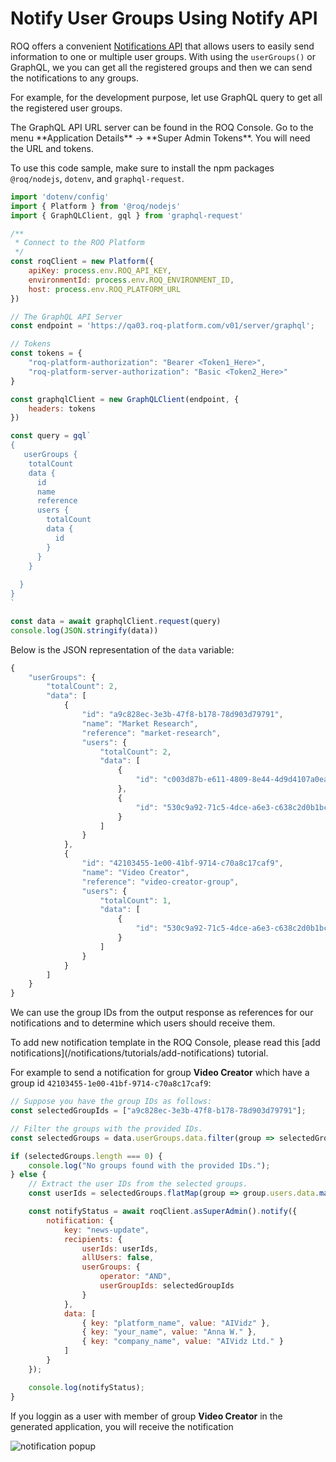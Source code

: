 
# Notify User Groups Using Notify API

ROQ offers a convenient [Notifications API](/notifications/api) that allows users to easily send information to one or multiple user groups. With using the `userGroups()` or GraphQL, we you can get all the registered groups and then we can send the notifications to any groups.

For example, for the development purpose, let use GraphQL query to get all the registered user groups. 

<Callout type="info">
The GraphQL API URL server can be found in the ROQ Console. Go to the menu **Application Details** → **Super Admin Tokens**. You will need the URL and tokens.
</Callout>

To use this code sample, make sure to install the npm packages `@roq/nodejs`, `dotenv`, and `graphql-request`.

```js
import 'dotenv/config'
import { Platform } from '@roq/nodejs'
import { GraphQLClient, gql } from 'graphql-request'

/**
 * Connect to the ROQ Platform
 */
const roqClient = new Platform({
	apiKey: process.env.ROQ_API_KEY,
	environmentId: process.env.ROQ_ENVIRONMENT_ID,
	host: process.env.ROQ_PLATFORM_URL
})

// The GraphQL API Server
const endpoint = 'https://qa03.roq-platform.com/v01/server/graphql';

// Tokens
const tokens = {
	"roq-platform-authorization": "Bearer <Token1_Here>",
	"roq-platform-server-authorization": "Basic <Token2_Here>"
} 

const graphqlClient = new GraphQLClient(endpoint, {
	headers: tokens 
})

const query = gql`
{
   userGroups {
  	totalCount
    data {
      id
  	  name
  	  reference
      users {
        totalCount
        data {
          id
        }
      }
    }
    
  }
}
`

const data = await graphqlClient.request(query)
console.log(JSON.stringify(data))

```
Below is the JSON representation of the `data` variable:

```js
{
	"userGroups": {
		"totalCount": 2,
		"data": [
			{
				"id": "a9c828ec-3e3b-47f8-b178-78d903d79791",
				"name": "Market Research",
				"reference": "market-research",
				"users": {
					"totalCount": 2,
					"data": [
						{
							"id": "c003d87b-e611-4809-8e44-4d9d4107a0ea"
						},
						{
                            "id": "530c9a92-71c5-4dce-a6e3-c638c2d0b1bc"
                        }
					]
				}
			},
			{
				"id": "42103455-1e00-41bf-9714-c70a8c17caf9",
				"name": "Video Creator",
				"reference": "video-creator-group",
				"users": {
					"totalCount": 1,
					"data": [
						{
							"id": "530c9a92-71c5-4dce-a6e3-c638c2d0b1bc"
						}
					]
				}
			}
		]
	}
}
```
We can use the group IDs from the output response as references for our notifications and to determine which users should receive them.

<Callout type="info">
To add new notification template in the ROQ Console, please read this  [add notifications](/notifications/tutorials/add-notifications) tutorial.
</Callout>

For example to send a notification for group **Video Creator** which have a group id `42103455-1e00-41bf-9714-c70a8c17caf9`:

```js
// Suppose you have the group IDs as follows:
const selectedGroupIds = ["a9c828ec-3e3b-47f8-b178-78d903d79791"];

// Filter the groups with the provided IDs.
const selectedGroups = data.userGroups.data.filter(group => selectedGroupIds.includes(group.id));

if (selectedGroups.length === 0) {
	console.log("No groups found with the provided IDs.");
} else {
	// Extract the user IDs from the selected groups.
	const userIds = selectedGroups.flatMap(group => group.users.data.map(user => user.id));

	const notifyStatus = await roqClient.asSuperAdmin().notify({
		notification: {
			key: "news-update",
			recipients: {
				userIds: userIds,
				allUsers: false,
				userGroups: {
					operator: "AND",
					userGroupIds: selectedGroupIds
				}
			},
			data: [
				{ key: "platform_name", value: "AIVidz" },
				{ key: "your_name", value: "Anna W." },
				{ key: "company_name", value: "AIVidz Ltd." }
			]
		}
	});

	console.log(notifyStatus);
}

```

If you loggin as a user with member of group **Video Creator** in the generated application, you will receive the notification

![notification popup](/notification-group.png)

